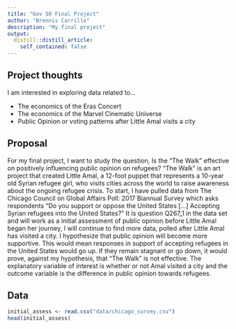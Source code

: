 ```yaml
---
title: "Gov 50 Final Project"
author: "Brennis Carrillo"
description: "My final project"
output:
  distill::distill_article:
    self_contained: false
---
```




## Project thoughts ##

I am interested in exploring data related to...

* The economics of the Eras Concert
* The economics of the Marvel Cinematic Universe
* Public Opinion or voting patterns after Little Amal visits a city

## Proposal ##

For my final project, I want to study the question, Is the "The Walk" effective on positively influencing public opinion on refugees?
"The Walk" is an art project that created Little Amal, a 12-foot puppet that represents a 10-year old Syrian refugee girl, who visits cities  across the world to raise awareness about the ongoing refugee crisis. To start, I have pulled data from The Chicago Council on Global Affairs Poll: 2017 Biannual Survey which asks respondents "Do you support or oppose the United States […] Accepting Syrian refugees into the United States?" It is question Q267_1 in the data set and will work as a initial assessment of public opinion before Little Amal began her journey, I will continue to find more data, polled after Little Amal has visited a city. I hypothesize that public opinion will become more supportive. This would mean responses in support of accepting refugees in the United States would go up. If they remain stagnant or go down, it would prove, against my hypothesis, that “The Walk” is not effective. The explanatory variable of interest is whether or not Amal visited a city and the outcome variable is the difference in public opinion towards refugees.

## Data ##

```r
initial_assess <- read.csv("data/chicago_survey.csv")
head(initial_assess)
```

